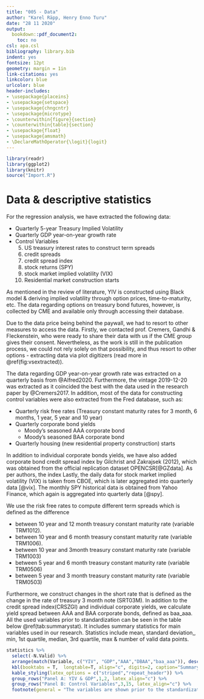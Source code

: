 ```yaml
---
title: "005 - Data"
author: "Karel Räpp, Henry Enno Turu"
date: "28 11 2020"
output: 
  bookdown::pdf_document2:
    toc: no
csl: apa.csl
bibliography: library.bib
indent: yes
fontsize: 12pt
geometry: margin = 1in
link-citations: yes
linkcolor: blue
urlcolor: blue
header-includes:
- \usepackage{placeins}
- \usepackage{setspace}
- \usepackage{chngcntr}
- \usepackage{microtype}
- \counterwithin{figure}{section}
- \counterwithin{table}{section}
- \usepackage{float}
- \usepackage{amsmath}
- \DeclareMathOperator{\logit}{logit}
---
```


```r
library(readr)
library(ggplot2)
library(knitr)
source("Import.R")
```

\graphicspath{ {./images/} }


# Data & descriptive statistics

For the regression analysis, we have extracted the following data:

* Quarterly 5-year Treasury Implied Volatility 
* Quarterly GDP year-on-year growth rate
* Control Variables
  5. US treasury interest rates to construct term spreads
  6. credit spreads
  7. credit spread index
  8. stock returns (SPY)
  9. stock market implied volatility (VIX)
  10. Residential market construction starts


As mentioned in the review of literature, YIV is constructed using Black model & deriving implied volatility through option prices, time-to-maturity, etc. The data regarding options on treasury bond futures, however, is collected by CME and available only through accessing their database.

Due to the data price being behind the paywall, we had to resort to other measures to access the data. Firstly, we contacted prof. Cremers, Gandhi & Fleckenstein, who were ready to share their data with us if the CME group gives their consent. Nevertheless, as the work is still in the publication process, we could not rely solely on that possibility, and thus resort to other options - extracting data via plot digitizers (read more in \@ref(fig:vsextracted)).



The data regarding GDP year-on-year growth rate was extracted on a quarterly basis from @Alfred2020. Furthermore, the vintage 2019-12-20 was extracted as it coincided the best with the data used in the research paper by @Cremers2017. In addition, most of the data for constructing control variables were also extracted from the Fred database, such as:
 
* Quarterly risk free rates (Treasury constant maturity rates for 3 month, 6 months, 1 year, 5 year and 10 year) 
* Quarterly corporate bond yields
  * Moody’s seasoned AAA corporate bond 
  * Moody’s seasoned BAA corporate bond
* Quarterly housing (new residential property construction) starts

In addition to individual corporate bonds yields, we have also added corporate bond credit spread index by Gilchrist and Zakrajsek (2012), which was obtained from the official replication dataset   OPENCSR[@GZdata]. As per authors, the index Lastly, the daily data for stock market implied volatility (VIX) is taken from CBOE, which is later aggregated into quarterly data [@vix]. The monthly SPY historical data is obtained from Yahoo Finance, which again is aggregated into quarterly data [@spy].

We use the risk free rates to compute different term spreads which is defined as the difference

* between 10 year and 12 month treasury constant maturity rate (variable TRM1012). 
* between 10 year and 6 month treasury constant maturity rate (variable TRM1006).
* between 10 year and 3month treasury constant maturity rate (variable TRM1003) 
* between 5 year and 6 month treasury constant maturity rate (variable TRM0506)
* between 5 year and 3 month treasury constant maturity rate (variable TRM0503)

Furthermore, we construct changes in the short rate that is defined as the change in the rate of treasury 3 month note (SRT03M). In addition to the credit spread index(CRSZGI) and individual corporate yields, we calculate yield spread between AAA and BAA corporate bonds, defined as baa_aaa. All the used variables prior to standardization can be seen in the table below \@ref(tab:summarystat). It includes summary statistics for main variables used in our research. Statistics include mean, standard deviation,, min, 1st quartile, median, 3rd quartile, max & number of valid data points. 

\linespread{1.0}\selectfont
```r

statistics %>%
  select(-N.Valid) %>%
  arrange(match(Variable, c("YIV", "GDP","AAA","DBAA","baa_aaa")), desc(Mean)) %>%
  kbl(booktabs = T,  longtable=T, align="c", digits=2, caption="Summary Statistics") %>%
  kable_styling(latex_options = c("striped","repeat_header")) %>%
  group_rows("Panel A: YIV & GDP",1,2, latex_align="c") %>%
  group_rows("Panel B: Control Variables",3,15, latex_align="c") %>%
  footnote(general = "The variables are shown prior to the standardization process.", threeparttable=T)
```

